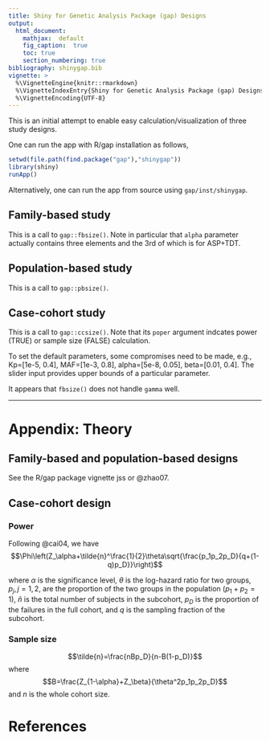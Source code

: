 ```yaml
---
title: Shiny for Genetic Analysis Package (gap) Designs
output:
  html_document:
    mathjax:  default
    fig_caption:  true
    toc: true
    section_numbering: true
bibliography: shinygap.bib
vignette: >
  %\VignetteEngine{knitr::rmarkdown}
  %\VignetteIndexEntry{Shiny for Genetic Analysis Package (gap) Designs}
  %\VignetteEncoding{UTF-8}
---
```


This is an initial attempt to enable easy calculation/visualization of three study designs.

One can run the app with R/gap installation as follows,

```r
setwd(file.path(find.package("gap"),"shinygap"))
library(shiny)
runApp()
```

Alternatively, one can run the app from source using `gap/inst/shinygap`.

## Family-based study

This is a call to `gap::fbsize()`. Note in particular that `alpha` parameter actually contains three elements and the 3rd of which is for ASP+TDT.

## Population-based study

This is a call to `gap::pbsize()`.

## Case-cohort study

This is a call to `gap::ccsize()`. Note that its `poper` argument indcates power (TRUE) or sample size (FALSE) calculation.

To set the default parameters, some compromises need to be made, e.g., Kp=[1e-5, 0.4], MAF=[1e-3, 0.8], alpha=[5e-8, 0.05], beta=[0.01, 0.4]. The slider input provides upper bounds of a particular parameter.

It appears that `fbsize()` does not handle `gamma` well.

---

# Appendix: Theory

## Family-based and population-based designs

See the R/gap package vignette jss or @zhao07.

## Case-cohort design

### Power

Following @cai04, we have
$$\Phi\left(Z_\alpha+\tilde{n}^\frac{1}{2}\theta\sqrt{\frac{p_1p_2p_D}{q+(1-q)p_D}}\right)$$

where $\alpha$ is the significance level, $\theta$ is the log-hazard ratio for
two groups, $p_j, j = 1, 2$, are the proportion of the two groups
in the population ($p_1 + p_2 = 1$), $\tilde{n}$ is the total number of subjects in the subcohort, $p_D$ is the proportion of the failures in
the full cohort, and $q$ is the sampling fraction of the subcohort.

### Sample size

$$\tilde{n}=\frac{nBp_D}{n-B(1-p_D)}$$ where $$B=\frac{Z_{1-\alpha}+Z_\beta}{\theta^2p_1p_2p_D}$$ and $n$ is the whole cohort size.

# References
